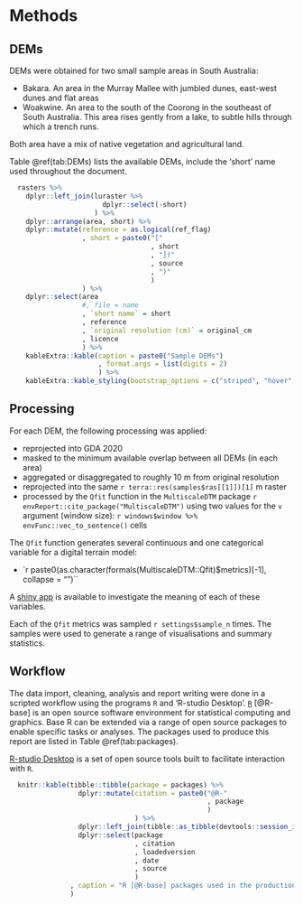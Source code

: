 # Methods

## DEMs

DEMs were obtained for two small sample areas in South Australia:

* Bakara. An area in the Murray Mallee with jumbled dunes, east-west dunes and flat areas
* Woakwine. An area to the south of the Coorong in the southeast of South Australia. This area rises gently from a lake, to subtle hills through which a trench runs.

Both area have a mix of native vegetation and agricultural land.

Table \@ref(tab:DEMs) lists the available DEMs, include the 'short' name used throughout the document.

```r

  rasters %>%
    dplyr::left_join(luraster %>%
                       dplyr::select(-short)
                     ) %>%
    dplyr::arrange(area, short) %>%
    dplyr::mutate(reference = as.logical(ref_flag)
                  , short = paste0("["
                                   , short
                                   , "]("
                                   , source
                                   , ")"
                                   )
                  ) %>%
    dplyr::select(area
                  #, file = name
                  , `short name` = short
                  , reference
                  , `original resolution (cm)` = original_cm
                  , licence
                  ) %>%
    kableExtra::kable(caption = paste0("Sample DEMs")
                      , format.args = list(digits = 2)
                      ) %>%
    kableExtra::kable_styling(bootstrap_options = c("striped", "hover", "condensed", "responsive"))


```


## Processing

For each DEM, the following processing was applied:

* reprojected into GDA 2020
* masked to the minimum available overlap between all DEMs (in each area)
* aggregated or disaggregated to roughly 10 m from original resolution
* reprojected into the same `r terra::res(samples$ras[[1]])[1]` m raster
* processed by the `Qfit` function in the `MultiscaleDTM` package `r envReport::cite_package("MultiscaleDTM")` using two values for the `v` argument (window size): `r windows$window %>% envFunc::vec_to_sentence()` cells

The `Qfit` function generates several continuous and one categorical variable for a digital terrain model:

* `r paste0(as.character(formals(MultiscaleDTM::Qfit)$metrics)[-1], collapse = "\n* ")``

A [shiny app](https://ailich.shinyapps.io/Terrain_Attributes_Explorer_App/) is available to investigate the meaning of each of these variables.

Each of the `Qfit` metrics was sampled `r settings$sample_n` times. The samples were used to generate a range of visualisations and summary statistics.

## Workflow

The data import, cleaning, analysis and report writing were done in a scripted workflow using the programs `R` and 'R-studio Desktop'. [`R`](https://www.r-project.org/) [@R-base] is an open source software environment for statistical computing and graphics. Base R can be extended via a range of open source packages to enable specific tasks or analyses. The packages used to produce this report are listed in Table \@ref(tab:packages).

[R-studio Desktop](https://posit.co/download/rstudio-desktop/) is a set of open source tools built to facilitate interaction with `R`.

```r

  knitr::kable(tibble::tibble(package = packages) %>%
                 dplyr::mutate(citation = paste0("@R-"
                                                 , package
                                                 )
                               ) %>%
                 dplyr::left_join(tibble::as_tibble(devtools::session_info(include_base = TRUE)$packages)) %>%
                 dplyr::select(package
                               , citation
                               , loadedversion
                               , date
                               , source
                               )
               , caption = "R [@R-base] packages used in the production of this report"
               )

```
